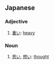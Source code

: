 ==Japanese==

===Adjective===
{{ja-adj|infl=i}}
# [[重い]]: [[heavy]]

===Noun===
{{ja-noun}}
# [[思い]], [[想い]]: [[thought]]